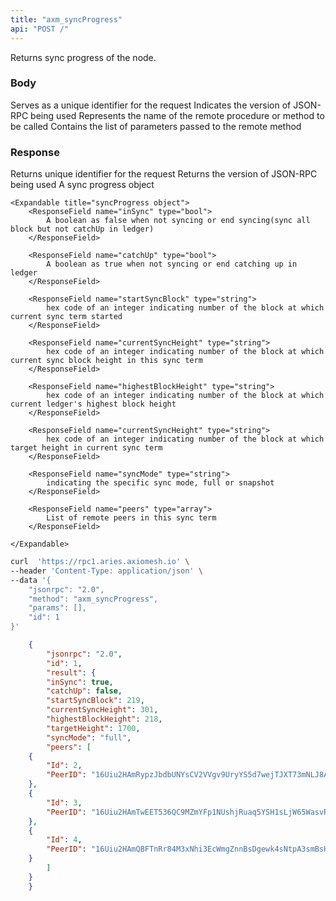 ```yaml
---
title: "axm_syncProgress"
api: "POST /"
---
```


Returns sync progress of the node.


### Body

<ParamField body="id" type="number" placeholder="1">
  Serves as a unique identifier for the request
  
</ParamField>

<ParamField body="jsonrpc" type="string" placeholder="2.0">
  Indicates the version of JSON-RPC being used
</ParamField>

<ParamField body="method" type="string" placeholder="axm_syncProgress">
  Represents the name of the remote procedure or method to be called
</ParamField>

<ParamField body="params" type="array">
  Contains the list of parameters passed to the remote method
</ParamField>

### Response

<ResponseField name="id" type="number">
  Returns unique identifier for the request 
</ResponseField>

<ResponseField name="jsonrpc" type="string">
  Returns the version of JSON-RPC being used
</ResponseField>


<ResponseField name="syncProgress" type="object">
    A sync progress object

    <Expandable title="syncProgress object">
        <ResponseField name="inSync" type="bool">
            A boolean as false when not syncing or end syncing(sync all block but not catchUp in ledger)
        </ResponseField>

        <ResponseField name="catchUp" type="bool">
            A boolean as true when not syncing or end catching up in ledger
        </ResponseField>

        <ResponseField name="startSyncBlock" type="string">
            hex code of an integer indicating number of the block at which current sync term started
        </ResponseField>

        <ResponseField name="currentSyncHeight" type="string">
            hex code of an integer indicating number of the block at which current sync block height in this sync term
        </ResponseField>

        <ResponseField name="highestBlockHeight" type="string">
            hex code of an integer indicating number of the block at which current ledger's highest block height
        </ResponseField>

        <ResponseField name="currentSyncHeight" type="string">
            hex code of an integer indicating number of the block at which target height in current sync term
        </ResponseField>

        <ResponseField name="syncMode" type="string">
            indicating the specific sync mode, full or snapshot
        </ResponseField>

        <ResponseField name="peers" type="array">
            List of remote peers in this sync term
        </ResponseField>

    </Expandable>



</ResponseField>


<RequestExample>

```bash Example Request
curl  'https://rpc1.aries.axiomesh.io' \
--header 'Content-Type: application/json' \
--data '{
    "jsonrpc": "2.0",
    "method": "axm_syncProgress",
    "params": [],
    "id": 1
}'
```

</RequestExample>

<ResponseExample>

```json Response
    {
        "jsonrpc": "2.0",
        "id": 1,
        "result": {
        "inSync": true,
        "catchUp": false,
        "startSyncBlock": 219,
        "currentSyncHeight": 301,
        "highestBlockHeight": 218,
        "targetHeight": 1700,
        "syncMode": "full",
        "peers": [
    {
        "Id": 2,
        "PeerID": "16Uiu2HAmRypzJbdbUNYsCV2VVgv9UryYS5d7wejTJXT73mNLJ8AK"
    },
    {
        "Id": 3,
        "PeerID": "16Uiu2HAmTwEET536QC9MZmYFp1NUshjRuaq5YSH1sLjW65WasvRk"
    },
    {
        "Id": 4,
        "PeerID": "16Uiu2HAmQBFTnRr84M3xNhi3EcWmgZnnBsDgewk4sNtpA3smBsHJ"
    }
        ]
    }
    }
```

</ResponseExample>